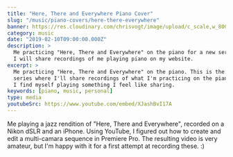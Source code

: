 ```yaml
---
title: "Here, There and Everywhere Piano Cover"
slug: "/music/piano-covers/here-there-everywhere"
banner: https://res.cloudinary.com/chrisvogt/image/upload/c_scale,w_800/v1588691741/chrisvogt-me/photo/Screen_Shot_2020-05-05_at_8.15.10_AM.png
category: music
date: "2019-02-10T09:00:00.000Z"
description: >
  Me practicing "Here, There and Everywhere" on the piano for a new series where
  I will share recordings of me playing piano on my website.
excerpt: >
  Me practicing "Here, There and Everywhere" on the piano. This is the first in a
  series where I'll share recordings of what I'm practicing on the piano when
  I find myself playing something I feel like sharing.
keywords: [piano, music, personal]
type: media
youtubeSrc: https://www.youtube.com/embed/XJashBvI17A
---
```


Me playing a jazz rendition of "Here, There and Everywhere", recorded on a Nikon dSLR and an iPhone. Using YouTube, I figured out how to create and edit a multi-camara sequence in Premiere Pro. The resulting video is very amateur, but I'm happy with it for a first attempt at recording these. :)
